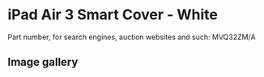 # iPad Air 3 Smart Cover - White

Part number, for search engines, auction websites and such: MVQ32ZM/A

## Image gallery

<div style={{ width: "768px" }}>
  <GalleryComponent
    images={[
      {
        original: "/everysource/MVQ32",
        thumbnail: "/everypreview/MVQ32",
      },
      {
        original: "/everysource/MVQ32_AV1_SILVER",
        thumbnail: "/everypreview/MVQ32_AV1_SILVER",
      },
      {
        original: "/everysource/MVQ32_AV1_SPACE_GRAY",
        thumbnail: "/everypreview/MVQ32_AV1_SPACE_GRAY",
      },
      {
        original: "/everysource/MVQ32_AV2",
        thumbnail: "/everypreview/MVQ32_AV2",
      },
      {
        original: "/everysource/MVQ32_AV3",
        thumbnail: "/everypreview/MVQ32_AV3",
      }
    ]}
  />
</div>